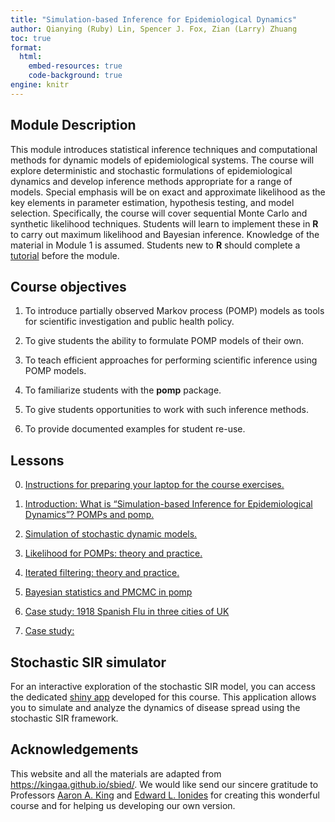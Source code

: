 ```yaml
---
title: "Simulation-based Inference for Epidemiological Dynamics"
author: Qianying (Ruby) Lin, Spencer J. Fox, Zian (Larry) Zhuang
toc: true
format:
  html:
    embed-resources: true
    code-background: true
engine: knitr
---
```


## Module Description

This module introduces statistical inference techniques and computational methods for dynamic models of epidemiological systems. The course will explore deterministic and stochastic formulations of epidemiological dynamics and develop inference methods appropriate for a range of models. Special emphasis will be on exact and approximate likelihood as the key elements in parameter estimation, hypothesis testing, and model selection. Specifically, the course will cover sequential Monte Carlo and synthetic likelihood techniques. Students will learn to implement these in **R** to carry out maximum likelihood and Bayesian inference. Knowledge of the material in Module 1 is assumed. Students new to **R** should complete a [tutorial](https://kingaa.github.io/R_Tutorial/) before the module.

## Course objectives

1.  To introduce partially observed Markov process (POMP) models as tools for scientific investigation and public health policy.

2.  To give students the ability to formulate POMP models of their own.

3.  To teach efficient approaches for performing scientific inference using POMP models.

4.  To familiarize students with the **pomp** package.

5.  To give students opportunities to work with such inference methods.

6.  To provide documented examples for student re-use.

## Lessons

0.  [Instructions for preparing your laptop for the course exercises.](https://rubbislam.quarto.pub/episim/instruction.html)

1.  [Introduction: What is “Simulation-based Inference for Epidemiological Dynamics”? POMPs and pomp.](https://rubbislam.quarto.pub/episim/introduction.html)

2.  [Simulation of stochastic dynamic models.](https://rubbislam.quarto.pub/episim/simulation.html)

3.  [Likelihood for POMPs: theory and practice.](https://rubbislam.quarto.pub/episim/likelihood.html)

4.  [Iterated filtering: theory and practice.](https://rubbislam.quarto.pub/episim/iterated.html)

5.  [Bayesian statistics and PMCMC in pomp](https://rubbislam.quarto.pub/episim/Bayesian.html)

6.  [Case study: 1918 Spanish Flu in three cities of UK](https://rubbislam.quarto.pub/episim/case%20study.html)

7.  [Case study:](https://rubbislam.quarto.pub/episim/case%20study.html)

## Stochastic SIR simulator

For an interactive exploration of the stochastic SIR model, you can access the dedicated [shiny app](https://spncrfx.shinyapps.io/stochastic-sir/) developed for this course. This application allows you to simulate and analyze the dynamics of disease spread using the stochastic SIR framework.

## Acknowledgements

This website and all the materials are adapted from <https://kingaa.github.io/sbied/>. We would like send our sincere gratitude to Professors [Aaron A. King](https://kinglab.eeb.lsa.umich.edu/king) and [Edward L. Ionides](https://dept.stat.lsa.umich.edu/~ionides/) for creating this wonderful course and for helping us developing our own version.

